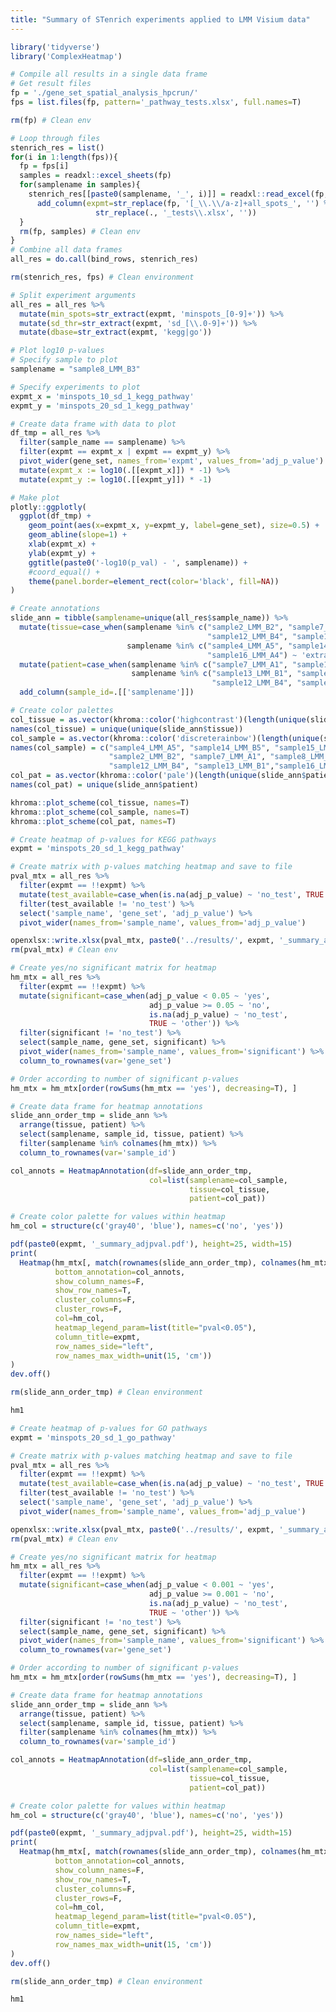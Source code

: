 ```yaml
---
title: "Summary of STenrich experiments applied to LMM Visium data"
---
```


```r
library('tidyverse')
library('ComplexHeatmap')
```

```r
# Compile all results in a single data frame
# Get result files
fp = './gene_set_spatial_analysis_hpcrun/'
fps = list.files(fp, pattern='_pathway_tests.xlsx', full.names=T)

rm(fp) # Clean env

# Loop through files
stenrich_res = list()
for(i in 1:length(fps)){
  fp = fps[i]
  samples = readxl::excel_sheets(fp)
  for(samplename in samples){
    stenrich_res[[paste0(samplename, '_', i)]] = readxl::read_excel(fp, sheet=samplename) %>%
      add_column(expmt=str_replace(fp, '[_\\.\\/a-z]+all_spots_', '') %>%
                   str_replace(., '_tests\\.xlsx', ''))
  }
  rm(fp, samples) # Clean env
}
# Combine all data frames
all_res = do.call(bind_rows, stenrich_res)

rm(stenrich_res, fps) # Clean environment
```

```r
# Split experiment arguments
all_res = all_res %>%
  mutate(min_spots=str_extract(expmt, 'minspots_[0-9]+')) %>%
  mutate(sd_thr=str_extract(expmt, 'sd_[\\.0-9]+')) %>%
  mutate(dbase=str_extract(expmt, 'kegg|go'))
```

```r
# Plot log10 p-values
# Specify sample to plot
samplename = "sample8_LMM_B3"

# Specify experiments to plot
expmt_x = 'minspots_10_sd_1_kegg_pathway'
expmt_y = 'minspots_20_sd_1_kegg_pathway'

# Create data frame with data to plot
df_tmp = all_res %>%
  filter(sample_name == samplename) %>% 
  filter(expmt == expmt_x | expmt == expmt_y) %>%
  pivot_wider(gene_set, names_from='expmt', values_from='adj_p_value') %>%
  mutate(expmt_x := log10(.[[expmt_x]]) * -1) %>%
  mutate(expmt_y := log10(.[[expmt_y]]) * -1)

# Make plot
plotly::ggplotly(
  ggplot(df_tmp) +
    geom_point(aes(x=expmt_x, y=expmt_y, label=gene_set), size=0.5) +
    geom_abline(slope=1) +
    xlab(expmt_x) +
    ylab(expmt_y) +
    ggtitle(paste0('-log10(p_val) - ', samplename)) +
    #coord_equal() +
    theme(panel.border=element_rect(color='black', fill=NA))
)
```

```r
# Create annotations
slide_ann = tibble(samplename=unique(all_res$sample_name)) %>%
  mutate(tissue=case_when(samplename %in% c("sample2_LMM_B2", "sample7_LMM_A1", "sample8_LMM_B3", 
                                            "sample12_LMM_B4", "sample13_LMM_B1") ~ 'lmm',
                          samplename %in% c("sample4_LMM_A5", "sample14_LMM_B5", "sample15_LMM_B6", 
                                            "sample16_LMM_A4") ~ 'extra_cns')) %>%
  mutate(patient=case_when(samplename %in% c("sample7_LMM_A1", "sample16_LMM_A4", "sample4_LMM_A5") ~ 'PatA',
                           samplename %in% c("sample13_LMM_B1", "sample2_LMM_B2", "sample8_LMM_B3",
                                             "sample12_LMM_B4", "sample14_LMM_B5", "sample15_LMM_B6") ~ 'PatB')) %>%
  add_column(sample_id=.[['samplename']])
```

```r
# Create color palettes
col_tissue = as.vector(khroma::color('highcontrast')(length(unique(slide_ann$tissue))))
names(col_tissue) = unique(unique(slide_ann$tissue))
col_sample = as.vector(khroma::color('discreterainbow')(length(unique(slide_ann$samplename))))
names(col_sample) = c("sample4_LMM_A5", "sample14_LMM_B5", "sample15_LMM_B6",
                      "sample2_LMM_B2", "sample7_LMM_A1", "sample8_LMM_B3", 
                      "sample12_LMM_B4", "sample13_LMM_B1","sample16_LMM_A4")
col_pat = as.vector(khroma::color('pale')(length(unique(slide_ann$patient))))
names(col_pat) = unique(slide_ann$patient)
```

```r
khroma::plot_scheme(col_tissue, names=T)
khroma::plot_scheme(col_sample, names=T)
khroma::plot_scheme(col_pat, names=T)
```

```r
# Create heatmap of p-values for KEGG pathways
expmt = 'minspots_20_sd_1_kegg_pathway'

# Create matrix with p-values matching heatmap and save to file
pval_mtx = all_res %>%
  filter(expmt == !!expmt) %>%
  mutate(test_available=case_when(is.na(adj_p_value) ~ 'no_test', TRUE ~ 'test_available')) %>%
  filter(test_available != 'no_test') %>%
  select('sample_name', 'gene_set', 'adj_p_value') %>%
  pivot_wider(names_from='sample_name', values_from='adj_p_value')

openxlsx::write.xlsx(pval_mtx, paste0('../results/', expmt, '_summary_adjpval.xlsx'))
rm(pval_mtx) # Clean env

# Create yes/no significant matrix for heatmap
hm_mtx = all_res %>%
  filter(expmt == !!expmt) %>%
  mutate(significant=case_when(adj_p_value < 0.05 ~ 'yes',
                               adj_p_value >= 0.05 ~ 'no',
                               is.na(adj_p_value) ~ 'no_test',
                               TRUE ~ 'other')) %>%
  filter(significant != 'no_test') %>%
  select(sample_name, gene_set, significant) %>%
  pivot_wider(names_from='sample_name', values_from='significant') %>%
  column_to_rownames(var='gene_set')

# Order according to number of significant p-values
hm_mtx = hm_mtx[order(rowSums(hm_mtx == 'yes'), decreasing=T), ]

# Create data frame for heatmap annotations
slide_ann_order_tmp = slide_ann %>%
  arrange(tissue, patient) %>%
  select(samplename, sample_id, tissue, patient) %>%
  filter(samplename %in% colnames(hm_mtx)) %>%
  column_to_rownames(var='sample_id')

col_annots = HeatmapAnnotation(df=slide_ann_order_tmp, 
                               col=list(samplename=col_sample,
                                        tissue=col_tissue,
                                        patient=col_pat))

# Create color palette for values within heatmap
hm_col = structure(c('gray40', 'blue'), names=c('no', 'yes'))

pdf(paste0(expmt, '_summary_adjpval.pdf'), height=25, width=15)
print(
  Heatmap(hm_mtx[, match(rownames(slide_ann_order_tmp), colnames(hm_mtx))],
          bottom_annotation=col_annots,
          show_column_names=F,
          show_row_names=T,
          cluster_columns=F, 
          cluster_rows=F,
          col=hm_col,
          heatmap_legend_param=list(title="pval<0.05"),
          column_title=expmt,
          row_names_side="left",
          row_names_max_width=unit(15, 'cm'))
)
dev.off()

rm(slide_ann_order_tmp) # Clean environment

hm1
```

```r
# Create heatmap of p-values for GO pathways
expmt = 'minspots_20_sd_1_go_pathway'

# Create matrix with p-values matching heatmap and save to file
pval_mtx = all_res %>%
  filter(expmt == !!expmt) %>%
  mutate(test_available=case_when(is.na(adj_p_value) ~ 'no_test', TRUE ~ 'test_available')) %>%
  filter(test_available != 'no_test') %>%
  select('sample_name', 'gene_set', 'adj_p_value') %>%
  pivot_wider(names_from='sample_name', values_from='adj_p_value')

openxlsx::write.xlsx(pval_mtx, paste0('../results/', expmt, '_summary_adjpval.xlsx'))
rm(pval_mtx) # Clean env

# Create yes/no significant matrix for heatmap
hm_mtx = all_res %>%
  filter(expmt == !!expmt) %>%
  mutate(significant=case_when(adj_p_value < 0.001 ~ 'yes',
                               adj_p_value >= 0.001 ~ 'no',
                               is.na(adj_p_value) ~ 'no_test',
                               TRUE ~ 'other')) %>%
  filter(significant != 'no_test') %>%
  select(sample_name, gene_set, significant) %>%
  pivot_wider(names_from='sample_name', values_from='significant') %>%
  column_to_rownames(var='gene_set')

# Order according to number of significant p-values
hm_mtx = hm_mtx[order(rowSums(hm_mtx == 'yes'), decreasing=T), ]

# Create data frame for heatmap annotations
slide_ann_order_tmp = slide_ann %>%
  arrange(tissue, patient) %>%
  select(samplename, sample_id, tissue, patient) %>%
  filter(samplename %in% colnames(hm_mtx)) %>%
  column_to_rownames(var='sample_id')

col_annots = HeatmapAnnotation(df=slide_ann_order_tmp, 
                               col=list(samplename=col_sample,
                                        tissue=col_tissue,
                                        patient=col_pat))

# Create color palette for values within heatmap
hm_col = structure(c('gray40', 'blue'), names=c('no', 'yes'))

pdf(paste0(expmt, '_summary_adjpval.pdf'), height=25, width=15)
print(
  Heatmap(hm_mtx[, match(rownames(slide_ann_order_tmp), colnames(hm_mtx))],
          bottom_annotation=col_annots,
          show_column_names=F,
          show_row_names=T,
          cluster_columns=F, 
          cluster_rows=F,
          col=hm_col,
          heatmap_legend_param=list(title="pval<0.05"),
          column_title=expmt,
          row_names_side="left",
          row_names_max_width=unit(15, 'cm'))
)
dev.off()

rm(slide_ann_order_tmp) # Clean environment

hm1
```

